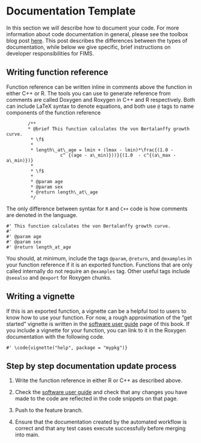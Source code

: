 # Documentation Template

In this section we will describe how to document your code. For more information about code documentation in general, please see the
toolbox blog post [here](https://noaa-fisheries-integrated-toolbox.github.io/resources/best-practices/code-documentation/). This post describes the differences between the types of documentation,
while below we give specific, brief instructions on developer responsibilities for FIMS.

## Writing function reference

Function reference can be written inline in comments above the function in either C++ or R. The tools
you can use to generate reference from comments are called Doxygen and Roxygen in C++ and R respectively.
Both can include LaTeX syntax to denote equations, and both use `@` tags to name components of the function reference
```
        /**
        * @brief This function calculates the von Bertalanffy growth curve.
         * \f$
         * 
         * length\_at\_age = lmin + (lmax - lmin)*\frac{(1.0 -
                    c^ {(age - a\_min)}))}{(1.0  - c^{(a\_max - a\_min)})}
         * 
         * \f$
         * 
         * @param age
         * @param sex
         * @return length\_at\_age 
         */
```

The only difference between syntax for `R` and `C++` code is how comments are denoted in the language. 
```
#' This function calculates the von Bertalanffy growth curve.
#'
#' @param age
#' @param sex
#' @return length_at_age
```
You should, at minimum, include the tags `@param`, `@return`, and `@examples` in your function reference if it is an exported function.
Functions that are only called internally do not require an `@examples` tag. Other useful tags include `@seealso` and `@export` for Roxygen chunks.

## Writing a vignette

If this is an exported function, a vignette can be a helpful tool to users to know how to use your function. For now, a rough approximation of the "get started" vignette is written in the [software user guide](#software-user-guide) page of this book.
If you include a vignette for your function, you can link to it in the Roxygen documentation with the following code.
```
#' \code{vignette("help", package = "mypkg")}
```
##   Step by step documentation update process 

1. Write the function reference in either R or C++ as described above.

2. Check the [software user guide](#software-user-guide) and check that any changes you have made to the code are reflected in the code snippets on that page.

2. Push to the feature branch.

3. Ensure that the documentation created by the automated workflow is correct and that any test cases execute successfully before merging into main.
